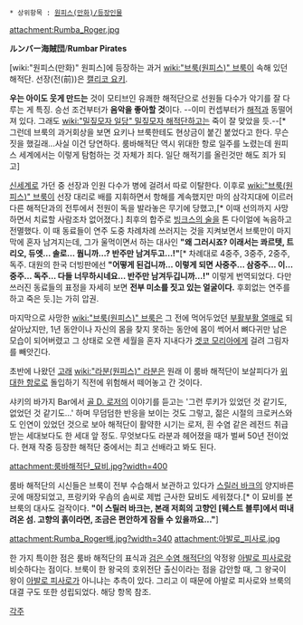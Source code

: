  * 상위항목 : [[원피스(만화)/등장인물]]

attachment:Rumba_Roger.jpg

'''ルンバー海賊団'''/'''Rumbar Pirates'''

[wiki:"원피스(만화)" 원피스]에 등장하는 과거 [[wiki:"브룩(원피스)" 브룩]]이 속해 있던 해적단. 선장(전(前))은 [[캘리코 요키]].

'''우는 아이도 웃게 만드는''' 것이 모티브인 유쾌한 해적단으로 선원들 다수가 악기를 잘 다루는 게 특징. 승선 조건부터가 '''음악을 좋아할 것'''이다. --이미 컨셉부터가 [[해적]]과 동떨어져 있다. 그래도 [[wiki:"밀짚모자 일당" 밀짚모자 해적단]]하고는 죽이 잘 맞았을 듯.--[* 그런데 브룩의 과거회상을 보면 요키나 브룩한테도 현상금이 붙긴 붙었다고 한다. 무슨 짓을 했길래...사실 이건 당연하다. 룸바해적단 역시 위대한 항로 일주를 노렸는데 원피스 세계에서는 이렇게 탐험하는 것 자체가 죄다. 일단 해적기를 올린것만 해도 죄가 되고]

[[신세계]]로 가던 중 선장과 인원 다수가 병에 걸려서 따로 이탈한다. 이후로 [[wiki:"브룩(원피스)" 브룩]]이 선장 대리로 배를 지휘하면서 항해를 계속했지만 마의 삼각지대에 이르러 다른 해적단과의 전투에서 전원이 독을 발라놓은 무기에 당했고,[* 이때 선의까지 사망하면서 치료할 사람조차 없어졌다.] 최후의 합주로 [[빙크스의 술]]을 톤 다이얼에 녹음하고 전멸했다. 이 때 동료들이 연주 도중 차례차례 쓰러지는 것을 지켜보면서 브룩만이 마지막에 혼자 남겨지는데, 그가 울먹이면서 하는 대사인 '''"왜 그러시죠? 이래서는 콰르텟, 트리오, 듀엣… 솔로… 뭡니까…? 반주만 남겨두고…!"'''[* 차례대로 4중주, 3중주, 2중주, 독주. 대원의 한국 더빙판에선 '''"어떻게 된겁니까… 이렇게 되면 사중주… 삼중주… 이…중주… 독주… 다들 너무하시네요... 반주만 남겨두깁니까…!"''' 이렇게 번역되었다. 다만 쓰러진 동료들의 표정을 자세히 보면 '''전부 미소를 짓고 있는 얼굴이다.''' 후회없는 연주를 하고 죽은 듯.]는 가히 압권.

마지막으로 사망한 [[wiki:"브룩(원피스)" 브룩]]은 그 전에 먹어두었던 [[부활부활 열매]]로 되살아났지만, 1년 동안이나 자신의 몸을 찾지 못하는 동안에 몸이 썩어서 뼈다귀만 남은 모습이 되어버렸고 그 상태로 오랜 세월을 혼자 지내다가 [[겟코 모리아]]에게 걸려 그림자를 빼앗긴다.

초반에 나왔던 [[고래]] [[wiki:"라분(원피스)" 라분]]은 원래 이 룸바 해적단이 보살피다가 [[위대한 항로]]로 돌입하기 직전에 위험해서 떼어놓고 간 것이다.

샤키의 바가지 Bar에서 [[골 D. 로저]]의 이야기를 듣고는 '그런 루키가 있었던 것 같기도, 없었던 것 같기도...' 하며 무덤덤한 반응을 보이는 것도 그렇고, 젊은 시절의 크로커스와도 인연이 있었던 것으로 보아 해적단이 활약한 시기는 로저, 흰 수염 같은 레전드 취급받는 세대보다도 한 세대 앞 정도. 무엇보다도 라분과 헤어졌을 때가 벌써 50년 전이었다. 현재 작중 등장한 해적단 중에서는 최고 선배라고 봐도 된다.

attachment:룸바해적단_묘비.jpg?width=400

룸바 해적단의 시신들은 브룩이 전부 수습해서 보관하고 있다가 [[스릴러 바크]]의 양지바른 곳에 매장되었고, 프랑키와 우솝의 솜씨로 제법 근사한 묘비도 세워졌다.[* 이 묘비를 본 브룩의 대사도 걸작이다. '''"이 스릴러 바크는, 본래 저희의 고향인 [웨스트 블루]에서 떠내려온 섬. 고향의 흙이라면, 조금은 편안하게 잠들 수 있을까요..."''']

attachment:Rumba_Roger배.jpg?width=340 attachment:아발로_피사로.jpg

한 가지 특이한 점은 룸바 해적단의 표식과 [[검은 수염 해적단]]의 악정왕 [[아발로 피사로]]랑 비슷하다는 점이다. 브룩이 한 왕국의 호위전단 출신이라는 점을 감안할 때, 그 왕국이 왕이 [[아발로 피사로]]가 아니냐는 추측이 있다. 그리고 이 때문에 아발로 피사로와 브룩의 대결 구도 또한 성립되었다. 해당 항목 참조.

[[각주]]

